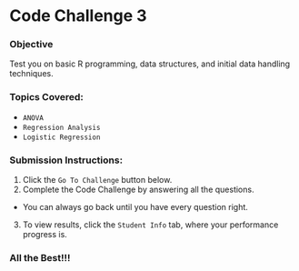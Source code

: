 # Code Challenge 3

### Objective
Test you on basic R programming, data structures, and initial data handling techniques.

### Topics Covered:
- `ANOVA`
- `Regression Analysis`
- `Logistic Regression`

### Submission Instructions:

1. Click the `Go To Challenge` button below. 
2. Complete the Code Challenge by answering all the questions. 
- You can always go back until you have every question right.
3. To view results, click the `Student Info` tab, where your performance progress is.

### **All the Best!!!**